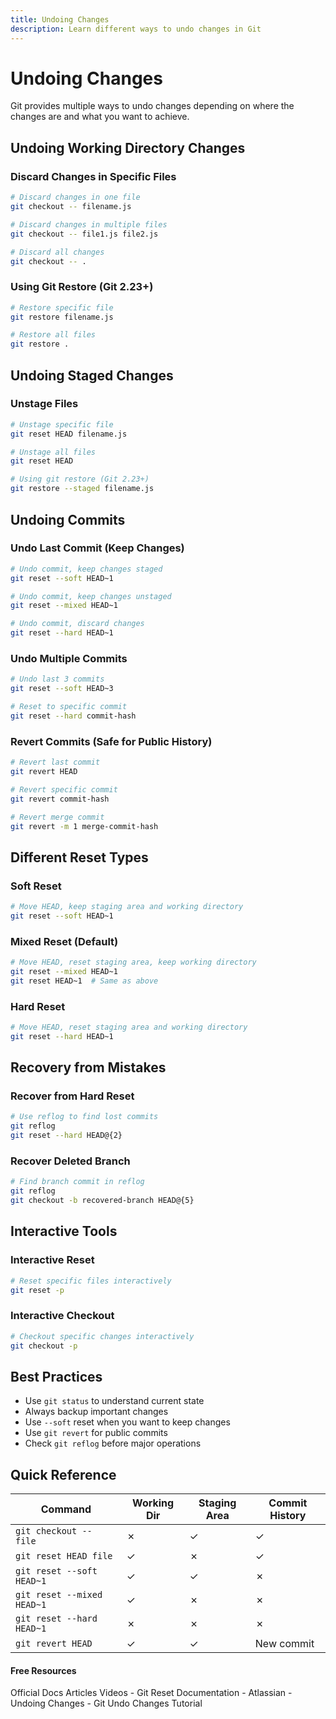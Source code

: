 ```yaml
---
title: Undoing Changes
description: Learn different ways to undo changes in Git
---
```


# Undoing Changes

Git provides multiple ways to undo changes depending on where the changes are and what you want to achieve.

## Undoing Working Directory Changes

### Discard Changes in Specific Files
```bash
# Discard changes in one file
git checkout -- filename.js

# Discard changes in multiple files
git checkout -- file1.js file2.js

# Discard all changes
git checkout -- .
```

### Using Git Restore (Git 2.23+)
```bash
# Restore specific file
git restore filename.js

# Restore all files
git restore .
```

## Undoing Staged Changes

### Unstage Files
```bash
# Unstage specific file
git reset HEAD filename.js

# Unstage all files
git reset HEAD

# Using git restore (Git 2.23+)
git restore --staged filename.js
```

## Undoing Commits

### Undo Last Commit (Keep Changes)
```bash
# Undo commit, keep changes staged
git reset --soft HEAD~1

# Undo commit, keep changes unstaged
git reset --mixed HEAD~1

# Undo commit, discard changes
git reset --hard HEAD~1
```

### Undo Multiple Commits
```bash
# Undo last 3 commits
git reset --soft HEAD~3

# Reset to specific commit
git reset --hard commit-hash
```

### Revert Commits (Safe for Public History)
```bash
# Revert last commit
git revert HEAD

# Revert specific commit
git revert commit-hash

# Revert merge commit
git revert -m 1 merge-commit-hash
```

## Different Reset Types

### Soft Reset
```bash
# Move HEAD, keep staging area and working directory
git reset --soft HEAD~1
```

### Mixed Reset (Default)
```bash
# Move HEAD, reset staging area, keep working directory
git reset --mixed HEAD~1
git reset HEAD~1  # Same as above
```

### Hard Reset
```bash
# Move HEAD, reset staging area and working directory
git reset --hard HEAD~1
```

## Recovery from Mistakes

### Recover from Hard Reset
```bash
# Use reflog to find lost commits
git reflog
git reset --hard HEAD@{2}
```

### Recover Deleted Branch
```bash
# Find branch commit in reflog
git reflog
git checkout -b recovered-branch HEAD@{5}
```

## Interactive Tools

### Interactive Reset
```bash
# Reset specific files interactively
git reset -p
```

### Interactive Checkout
```bash
# Checkout specific changes interactively
git checkout -p
```

## Best Practices

- Use `git status` to understand current state
- Always backup important changes
- Use `--soft` reset when you want to keep changes
- Use `git revert` for public commits
- Check `git reflog` before major operations

## Quick Reference

| Command | Working Dir | Staging Area | Commit History |
|---------|-------------|--------------|----------------|
| `git checkout -- file` | ✗ | ✓ | ✓ |
| `git reset HEAD file` | ✓ | ✗ | ✓ |
| `git reset --soft HEAD~1` | ✓ | ✓ | ✗ |
| `git reset --mixed HEAD~1` | ✓ | ✗ | ✗ |
| `git reset --hard HEAD~1` | ✗ | ✗ | ✗ |
| `git revert HEAD` | ✓ | ✓ | New commit |

#### Free Resources

<Tabs defaultValue="official">
<TabsList>
<TabsTrigger value="official">Official Docs</TabsTrigger>
<TabsTrigger value="article">Articles</TabsTrigger>
<TabsTrigger value="video">Videos</TabsTrigger>
</TabsList>

<TabsContent value="official">
- <Link href="https://git-scm.com/docs/git-reset">Git Reset Documentation</Link>
</TabsContent>
<TabsContent value="article">
- <Link href="https://www.atlassian.com/git/tutorials/undoing-changes">Atlassian - Undoing Changes</Link>
</TabsContent>
<TabsContent value="video">
- <Link href="https://www.youtube.com/watch?v=RIYrfkZjWmA">Git Undo Changes Tutorial</Link>
</TabsContent>
</Tabs>
